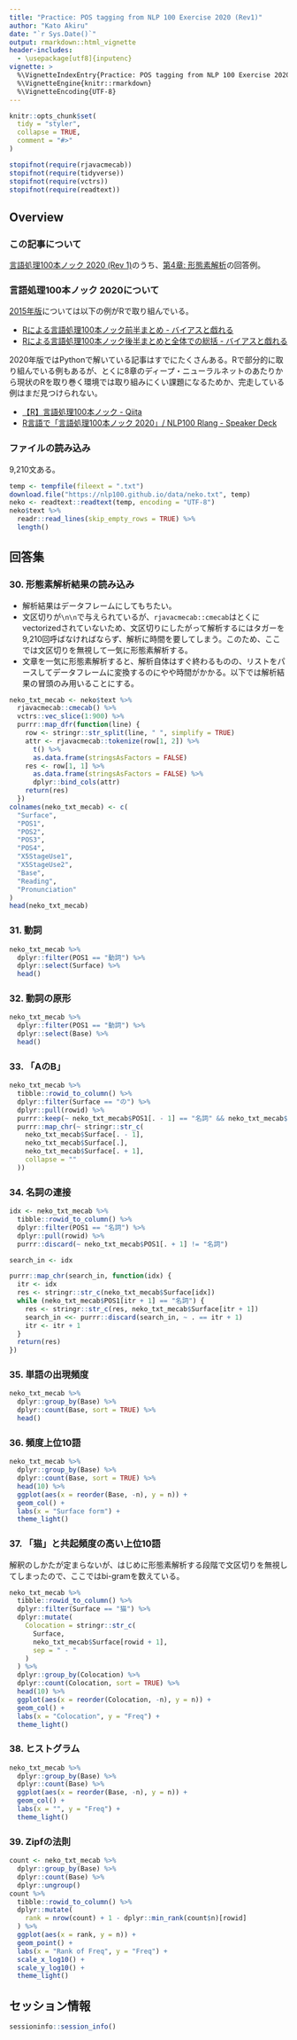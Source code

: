 ```yaml
---
title: "Practice: POS tagging from NLP 100 Exercise 2020 (Rev1)"
author: "Kato Akiru"
date: "`r Sys.Date()`"
output: rmarkdown::html_vignette
header-includes:
  - \usepackage[utf8]{inputenc}
vignette: >
  %\VignetteIndexEntry{Practice: POS tagging from NLP 100 Exercise 2020 (Rev1)}
  %\VignetteEngine{knitr::rmarkdown}
  %\VignetteEncoding{UTF-8}
---
```


```r
knitr::opts_chunk$set(
  tidy = "styler",
  collapse = TRUE,
  comment = "#>"
)

stopifnot(require(rjavacmecab))
stopifnot(require(tidyverse))
stopifnot(require(vctrs))
stopifnot(require(readtext))
```

## Overview

### この記事について

[言語処理100本ノック 2020 (Rev 1) ](https://nlp100.github.io/ja/)のうち、[第4章: 形態素解析](https://nlp100.github.io/ja/ch04.html)の回答例。

### 言語処理100本ノック 2020について

[2015年版](http://www.cl.ecei.tohoku.ac.jp/nlp100/)については以下の例がRで取り組んでいる。

- [Rによる言語処理100本ノック前半まとめ - バイアスと戯れる](http://yamano357.hatenadiary.com/entry/2015/07/27/001728)
- [Rによる言語処理100本ノック後半まとめと全体での総括 - バイアスと戯れる](http://yamano357.hatenadiary.com/entry/2015/10/22/193839)

2020年版ではPythonで解いている記事はすでにたくさんある。Rで部分的に取り組んでいる例もあるが、とくに8章のディープ・ニューラルネットのあたりから現状のRを取り巻く環境では取り組みにくい課題になるためか、完走している例はまだ見つけられない。

- [【R】言語処理100本ノック - Qiita](https://qiita.com/PiyoMoasa/items/7c1a6cca3f9cbcaf7773)
- [R言語で「言語処理100本ノック 2020」/ NLP100 Rlang - Speaker Deck](https://speakerdeck.com/upura/nlp100-rlang)

### ファイルの読み込み

9,210文ある。

```r
temp <- tempfile(fileext = ".txt")
download.file("https://nlp100.github.io/data/neko.txt", temp)
neko <- readtext::readtext(temp, encoding = "UTF-8")
neko$text %>%
  readr::read_lines(skip_empty_rows = TRUE) %>%
  length()
```

## 回答集

### 30. 形態素解析結果の読み込み

- 解析結果はデータフレームにしてもちたい。
- 文区切りが`\n\n`で与えられているが、`rjavacmecab::cmecab`はとくにvectorizedされていないため、文区切りにしたがって解析するにはタガーを9,210回呼ばなければならず、解析に時間を要してしまう。このため、ここでは文区切りを無視して一気に形態素解析する。
- 文章を一気に形態素解析すると、解析自体はすぐ終わるものの、リストをパースしてデータフレームに変換するのにやや時間がかかる。以下では解析結果の冒頭のみ用いることにする。

```r
neko_txt_mecab <- neko$text %>%
  rjavacmecab::cmecab() %>%
  vctrs::vec_slice(1:900) %>%
  purrr::map_dfr(function(line) {
    row <- stringr::str_split(line, " ", simplify = TRUE)
    attr <- rjavacmecab::tokenize(row[1, 2]) %>%
      t() %>%
      as.data.frame(stringsAsFactors = FALSE)
    res <- row[1, 1] %>%
      as.data.frame(stringsAsFactors = FALSE) %>%
      dplyr::bind_cols(attr)
    return(res)
  })
colnames(neko_txt_mecab) <- c(
  "Surface",
  "POS1",
  "POS2",
  "POS3",
  "POS4",
  "X5StageUse1",
  "X5StageUse2",
  "Base",
  "Reading",
  "Pronunciation"
)
head(neko_txt_mecab)
```

### 31. 動詞

```r
neko_txt_mecab %>%
  dplyr::filter(POS1 == "動詞") %>%
  dplyr::select(Surface) %>%
  head()
```

### 32. 動詞の原形

```r
neko_txt_mecab %>%
  dplyr::filter(POS1 == "動詞") %>%
  dplyr::select(Base) %>%
  head()
```

### 33. 「AのB」

```r
neko_txt_mecab %>%
  tibble::rowid_to_column() %>%
  dplyr::filter(Surface == "の") %>%
  dplyr::pull(rowid) %>%
  purrr::keep(~ neko_txt_mecab$POS1[. - 1] == "名詞" && neko_txt_mecab$POS1[. + 1] == "名詞") %>%
  purrr::map_chr(~ stringr::str_c(
    neko_txt_mecab$Surface[. - 1],
    neko_txt_mecab$Surface[.],
    neko_txt_mecab$Surface[. + 1],
    collapse = ""
  ))
```

### 34. 名詞の連接

```r
idx <- neko_txt_mecab %>%
  tibble::rowid_to_column() %>%
  dplyr::filter(POS1 == "名詞") %>%
  dplyr::pull(rowid) %>%
  purrr::discard(~ neko_txt_mecab$POS1[. + 1] != "名詞")

search_in <- idx

purrr::map_chr(search_in, function(idx) {
  itr <- idx
  res <- stringr::str_c(neko_txt_mecab$Surface[idx])
  while (neko_txt_mecab$POS1[itr + 1] == "名詞") {
    res <- stringr::str_c(res, neko_txt_mecab$Surface[itr + 1])
    search_in <<- purrr::discard(search_in, ~ . == itr + 1)
    itr <- itr + 1
  }
  return(res)
})
```

### 35. 単語の出現頻度

```r
neko_txt_mecab %>%
  dplyr::group_by(Base) %>%
  dplyr::count(Base, sort = TRUE) %>%
  head()
```

### 36. 頻度上位10語

```r
neko_txt_mecab %>%
  dplyr::group_by(Base) %>%
  dplyr::count(Base, sort = TRUE) %>%
  head(10) %>%
  ggplot(aes(x = reorder(Base, -n), y = n)) +
  geom_col() +
  labs(x = "Surface form") +
  theme_light()
```

### 37. 「猫」と共起頻度の高い上位10語

解釈のしかたが定まらないが、はじめに形態素解析する段階で文区切りを無視してしまったので、ここではbi-gramを数えている。

```r
neko_txt_mecab %>%
  tibble::rowid_to_column() %>%
  dplyr::filter(Surface == "猫") %>%
  dplyr::mutate(
    Colocation = stringr::str_c(
      Surface,
      neko_txt_mecab$Surface[rowid + 1],
      sep = " - "
    )
  ) %>%
  dplyr::group_by(Colocation) %>%
  dplyr::count(Colocation, sort = TRUE) %>%
  head(10) %>%
  ggplot(aes(x = reorder(Colocation, -n), y = n)) +
  geom_col() +
  labs(x = "Colocation", y = "Freq") +
  theme_light()
```

### 38. ヒストグラム

```r
neko_txt_mecab %>%
  dplyr::group_by(Base) %>%
  dplyr::count(Base) %>%
  ggplot(aes(x = reorder(Base, -n), y = n)) +
  geom_col() +
  labs(x = "", y = "Freq") +
  theme_light()
```

### 39. Zipfの法則

```r
count <- neko_txt_mecab %>%
  dplyr::group_by(Base) %>%
  dplyr::count(Base) %>%
  dplyr::ungroup()
count %>%
  tibble::rowid_to_column() %>%
  dplyr::mutate(
    rank = nrow(count) + 1 - dplyr::min_rank(count$n)[rowid]
  ) %>%
  ggplot(aes(x = rank, y = n)) +
  geom_point() +
  labs(x = "Rank of Freq", y = "Freq") +
  scale_x_log10() +
  scale_y_log10() +
  theme_light()
```

## セッション情報

```r
sessioninfo::session_info()
```
